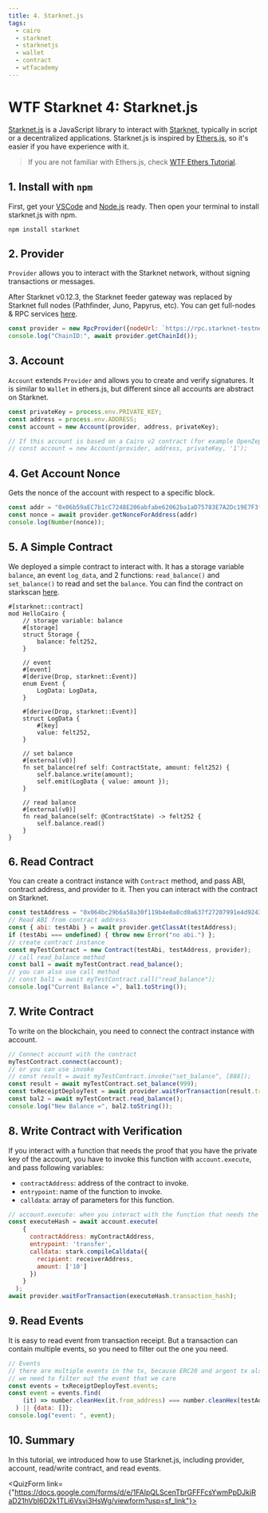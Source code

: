 ```yaml
---
title: 4. Starknet.js
tags:
  - cairo
  - starknet
  - starknetjs
  - wallet
  - contract
  - wtfacademy
---
```



<QuizProgress courseId={CourseId} lessonId={Lesson_4}></QuizProgress>

# WTF Starknet 4: Starknet.js

[Starknet.js](https://www.starknetjs.com/) is a JavaScript library to interact with [Starknet](https://starknet.io/), typically in script or a decentralized applications. Starknet.js is inspired by [Ethers.js](https://github.com/ethers-io/ethers.js), so it's easier if you have experience with it. 

> If you are not familiar with Ethers.js, check [WTF Ethers Tutorial](https://github.com/WTFAcademy/WTF-Ethers).

## 1. Install with `npm`

First, get your [VSCode](https://code.visualstudio.com/download) and [Node.js](https://nodejs.org/en/download/) ready. Then open your terminal to install starknet.js with npm.


```shell
npm install starknet
```

## 2. Provider

`Provider` allows you to interact with the Starknet network, without signing transactions or messages.

After Starknet v0.12.3, the Starknet feeder gateway was replaced by Starknet full nodes (Pathfinder, Juno, Papyrus, etc). You can get full-nodes & RPC services [here](https://www.starknet.io/en/ecosystem/fullnodes-and-rpc-services).

```js
const provider = new RpcProvider({nodeUrl: `https://rpc.starknet-testnet.lava.build`});
console.log("ChainID:", await provider.getChainId());
```

## 3. Account

`Account` extends `Provider` and allows you to create and verify signatures. 
It is similar to `Wallet` in ethers.js, but different since all accounts are abstract on Starknet. 

```js
const privateKey = process.env.PRIVATE_KEY;
const address = process.env.ADDRESS;
const account = new Account(provider, address, privateKey);

// If this account is based on a Cairo v2 contract (for example OpenZeppelin account 0.7.0 or later), do not forget to add the parameter "1" after the privateKey parameter
// const account = new Account(provider, address, privateKey, '1');
```

## 4. Get Account Nonce

Gets the nonce of the account with respect to a specific block.

```js
const addr = "0x06b59aEC7b1cC7248E206abfabe62062ba1aD75783E7A2Dc19E7F3f351Ac3309"
const nonce = await provider.getNonceForAddress(addr)
console.log(Number(nonce));
```

## 5. A Simple Contract

We deployed a simple contract to interact with. It has a storage variable `balance`, an event `log_data`, and 2 functions: `read_balance()` and `set_balance()` to read and set the `balance`. You can find the contract on starkscan [here](https://testnet.starkscan.co/contract/0x064bc29b6a58a30f119b4e0a8cd0a637f27207991e4d92433b2b23ae16e1002d#overview).

```cairo
#[starknet::contract]
mod HelloCairo {
    // storage variable: balance
    #[storage]
    struct Storage {
        balance: felt252,
    }

    // event
    #[event]
    #[derive(Drop, starknet::Event)]
    enum Event {
        LogData: LogData,
    }

    #[derive(Drop, starknet::Event)]
    struct LogData {
        #[key]
        value: felt252,
    }

    // set balance
    #[external(v0)]
    fn set_balance(ref self: ContractState, amount: felt252) {
        self.balance.write(amount);
        self.emit(LogData { value: amount });
    }

    // read balance
    #[external(v0)]
    fn read_balance(self: @ContractState) -> felt252 {
        self.balance.read()
    }
}
```

## 6. Read Contract

You can create a contract instance with `Contract` method, and pass ABI, contract address, and provider to it. Then you can interact with the contract on Starknet.

```js
const testAddress = "0x064bc29b6a58a30f119b4e0a8cd0a637f27207991e4d92433b2b23ae16e1002d";
// Read ABI from contract address
const { abi: testAbi } = await provider.getClassAt(testAddress);
if (testAbi === undefined) { throw new Error("no abi.") };
// create contract instance
const myTestContract = new Contract(testAbi, testAddress, provider);
// call read_balance method
const bal1 = await myTestContract.read_balance();
// you can also use call method
// const bal1 = await myTestContract.call("read_balance");
console.log("Current Balance =", bal1.toString());
```

## 7. Write Contract

To write on the blockchain, you need to connect the contract instance with account.

```js
// Connect account with the contract
myTestContract.connect(account);
// or you can use invoke
// const result = await myTestContract.invoke("set_balance", [888]);
const result = await myTestContract.set_balance(999);
const txReceiptDeployTest = await provider.waitForTransaction(result.transaction_hash);
const bal2 = await myTestContract.read_balance();
console.log("New Balance =", bal2.toString());
```

## 8. Write Contract with Verification

If you interact with a function that needs the proof that you have the private key of the account, you have to invoke this function with `account.execute`, and pass following variables:

- `contractAddress`: address of the contract to invoke.
- `entrypoint`: name of the function to invoke.
- `calldata`: array of parameters for this function.


```js
// account.execute: when you interact with the function that needs the proof that you have the private key of the account.
const executeHash = await account.execute(
    {
      contractAddress: myContractAddress,
      entrypoint: 'transfer',
      calldata: stark.compileCalldata({
        recipient: receiverAddress,
        amount: ['10']
      })
    }
  );
await provider.waitForTransaction(executeHash.transaction_hash);
```

## 9. Read Events

It is easy to read event from transaction receipt. But a transaction can contain multiple events, so you need to filter out the one you need.

```js
// Events
// there are multiple events in the tx, because ERC20 and argent tx also emit events.
// we need to filter out the event that we care    
const events = txReceiptDeployTest.events;
const event = events.find(
    (it) => number.cleanHex(it.from_address) === number.cleanHex(testAddress)
  ) || {data: []};
console.log("event: ", event);
```

## 10. Summary

In this tutorial, we introduced how to use Starknet.js, including provider, account, read/write contract, and read events.

<QuizForm link={"https://docs.google.com/forms/d/e/1FAIpQLScenTbrGFFFcsYwmPpDJkiRaD21hVbI6D2k1TLi6Vsyi3HsWg/viewform?usp=sf_link"}></QuizForm>
